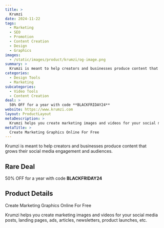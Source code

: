 ```yaml
---
title: >
  Krumzi
date: 2024-11-22
tags:
  - Marketing
  - SEO
  - Promotion
  - Content Creation
  - Design
  - Graphics
images:
  - /static/images/product/krumzi/og-image.png
summary: >
  Krumzi is meant to help creators and businesses produce content that grows their social media engagement and audiences.
categories:
  - Design Tools
  - Marketing
subcategories:
  - Video Tools
  - Content Creation
deal: >
  50% OFF for a year with code **BLACKFRIDAY24**
website: https://www.krumzi.com
layout: ProductLayout
metaDescription: >
  Krumzi helps you create marketing images and videos for your social media posts, landing pages, ads, articles, newsletters, product launches, etc.
metaTitle: >
  Create Marketing Graphics Online For Free
---
```

Krumzi is meant to help creators and businesses produce content that grows their social media engagement and audiences.

## Rare Deal

50% OFF for a year with code **BLACKFRIDAY24**

## Product Details
Create Marketing Graphics Online For Free

Krumzi helps you create marketing images and videos for your social media posts, landing pages, ads, articles, newsletters, product launches, etc.
